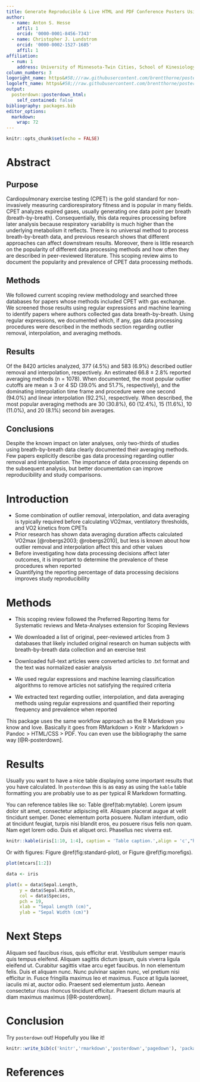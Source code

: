```yaml
---
title: Generate Reproducible & Live HTML and PDF Conference Posters Using RMarkdown
author:
  - name: Anton S. Hesse
    affil: 1
    orcid: '0000-0001-8456-7343'
  - name: Christopher J. Lundstrom
    orcid: '0000-0002-1527-1685'
    affil: 1
affiliation:
  - num: 1
    address: University of Minnesota-Twin Cities, School of Kinesiology
column_numbers: 3
logoright_name: https&#58;//raw.githubusercontent.com/brentthorne/posterdown/master/images/betterhexlogo.png
logoleft_name: https&#58;//raw.githubusercontent.com/brentthorne/posterdown/master/images/betterhexlogo.png
output: 
  posterdown::posterdown_html:
    self_contained: false
bibliography: packages.bib
editor_options: 
  markdown: 
    wrap: 72
---
```


```r
knitr::opts_chunk$set(echo = FALSE)
```

# Abstract

## Purpose

Cardiopulmonary exercise testing (CPET) is the gold standard for
non-invasively measuring cardiorespiratory fitness and is popular in
many fields. CPET analyzes expired gases, usually generating one data
point per breath (breath-by-breath). Consequentially, this data requires
processing before later analysis because respiratory variability is much
higher than the underlying metabolism it reflects. There is no universal
method to process breath-by-breath data, and previous research shows
that different approaches can affect downstream results. Moreover, there
is little research on the popularity of different data processing
methods and how often they are described in peer-reviewed literature.
This scoping review aims to document the popularity and prevalence of
CPET data processing methods.

## Methods

We followed current scoping review methodology and searched three
databases for papers whose methods included CPET with gas exchange. We
screened those results using regular expressions and machine learning to
identify papers where authors collected gas data breath-by-breath. Using
regular expressions, we documented which, if any, gas data processing
procedures were described in the methods section regarding outlier
removal, interpolation, and averaging methods.

## Results

Of the 8420 articles analyzed, 377 (4.5%) and 583 (6.9%) described
outlier removal and interpolation, respectively. An estimated 66.8 ±
2.8% reported averaging methods (n = 1078). When documented, the most
popular outlier cutoffs are mean ± 3 or 4 SD (39.0% and 51.7%,
respectively), and the dominating interpolation time frame and procedure
were one second (94.0%) and linear interpolation (92.2%), respectively.
When described, the most popular averaging methods are 30 (30.8%), 60
(12.4%), 15 (11.6%), 10 (11.0%), and 20 (8.1%) second bin averages.

## Conclusions

Despite the known impact on later analyses, only two-thirds of studies
using breath-by-breath data clearly documented their averaging methods.
Few papers explicitly describe gas data processing regarding outlier
removal and interpolation. The importance of data processing depends on
the subsequent analysis, but better documentation can improve
reproducibility and study comparisons.

# Introduction

-   Some combination of outlier removal, interpolation, and data
    averaging is typically required before calculating VO2max,
    ventilatory thresholds, and VO2 kinetics from CPETs
-   Prior research has shown data averaging duration affects calculated
    VO2max [@robergs2003; @robergs2010], but less is known about how
    outlier removal and interpolation affect this and other values
-   Before investigating how data processing decisions affect later
    outcomes, it is important to determine the prevalence of these
    procedures when reported
-   Quantifying the reporting percentage of data processing decisions
    improves study reproducibility

# Methods

-   This scoping review followed the Preferred Reporting Items for
    Systematic reviews and Meta-Analyses extension for Scoping Reviews

-   We downloaded a list of original, peer-reviewed articles from 3
    databases that likely included original research on human subjects
    with breath-by-breath data collection and an exercise test

-   Downloaded full-text articles were converted articles to .txt format
    and the text was normalized easier analysis

-   We used regular expressions and machine learning classification
    algorithms to remove articles not satisfying the required criteria

-   We extracted text regarding outlier, interpolation, and data
    averaging methods using regular expressions and quantified their
    reporting frequency and prevalence when reported

This package uses the same workflow approach as the R Markdown you know
and love. Basically it goes from RMarkdown \> Knitr \> Markdown \>
Pandoc \> HTML/CSS \> PDF. You can even use the bibliography the same
way [@R-posterdown].

# Results

Usually you want to have a nice table displaying some important results
that you have calculated. In `posterdown` this is as easy as using the
`kable` table formatting you are probably use to as per typical R
Markdown formatting.

You can reference tables like so: Table \@ref(tab:mytable). Lorem ipsum
dolor sit amet, consectetur adipiscing elit. Aliquam placerat augue at
velit tincidunt semper. Donec elementum porta posuere. Nullam interdum,
odio at tincidunt feugiat, turpis nisi blandit eros, eu posuere risus
felis non quam. Nam eget lorem odio. Duis et aliquet orci. Phasellus nec
viverra est.

```r
knitr::kable(iris[1:10, 1:4], caption = 'Table caption.',align = 'c',"html")
```

Or with figures: Figure \@ref(fig:standard-plot), or Figure
\@ref(fig:morefigs).

```r
plot(mtcars[1:2])
```

```r
data <- iris

plot(x = data$Sepal.Length, 
     y = data$Sepal.Width, 
     col = data$Species,
     pch = 19, 
     xlab = "Sepal Length (cm)",
     ylab = "Sepal Width (cm)")

```

# Next Steps

Aliquam sed faucibus risus, quis efficitur erat. Vestibulum semper
mauris quis tempus eleifend. Aliquam sagittis dictum ipsum, quis viverra
ligula eleifend ut. Curabitur sagittis vitae arcu eget faucibus. In non
elementum felis. Duis et aliquam nunc. Nunc pulvinar sapien nunc, vel
pretium nisi efficitur in. Fusce fringilla maximus leo et maximus. Fusce
at ligula laoreet, iaculis mi at, auctor odio. Praesent sed elementum
justo. Aenean consectetur risus rhoncus tincidunt efficitur. Praesent
dictum mauris at diam maximus maximus [@R-posterdown].

# Conclusion

Try `posterdown` out! Hopefully you like it!

```r
knitr::write_bib(c('knitr','rmarkdown','posterdown','pagedown'), 'packages.bib')
```

# References
